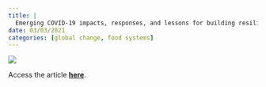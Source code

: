 ```yaml
---
title: |
  Emerging COVID-19 impacts, responses, and lessons for building resilience in the seafood system
date: 03/03/2021
categories: [global change, food systems]
---
```


![](love-et-al-2021.jpg)

Access the article [**here**](https://doi.org/10.1016/j.gfs.2021.100494).
